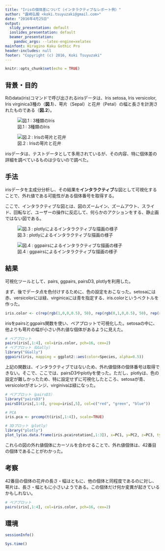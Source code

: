 ```yaml
---
title: "Irisの個体差について（インタラクティブなレポート例）"
author: "露崎弘毅 <koki.tsuyuzaki@gmail.com>"
date: "2016年4月25日"
output:
  slidy_presentation: default
  ioslides_presentation: default
  beamer_presentation:
    pandoc_args: --latex-engine=xelatex
mainfont: Hiragino Kaku Gothic Pro
header-includes: null
footer: "Copyright (c) 2016, Koki Tsuyuzaki"
---
```


```r
knitr::opts_chunk$set(echo = TRUE)
```

## 背景・目的
Rのdata(iris)コマンドで呼び出されるirisデータは、Iris setosa, Iris versicolor, Iris virginica3種の（**図.1**）、萼片（Sepal）と花弁（Petal）の幅と長さを計測されたものである（**図.2**）。

![図.1 : 3種類のIris](http://i1.wp.com/www.timsayf.com/wp-content/uploads/2015/09/irises.png)

![図.2 : Irisの萼片と花弁](http://i2.wp.com/www.timsayf.com/wp-content/uploads/2015/09/iris_petal_sepal.png)

irisデータは、テストデータとして多用されているが、その内容、特に個体差の詳細を調べているものは少ないので調べた。

## 手法
irisデータを主成分分析し、その結果を**インタラクティブ**な図として可視化することで、外れ値である可能性がある個体番号を取得する。

ここで、インタラクティブな図とは、図のズームイン、ズームアウト、スライド、回転など、ユーザーの操作に反応して、何らかのアクションをする、静止画ではない図である。

![図.3 : plotlyによるインタラクティブな描画の様子](https://qiita-image-store.s3.amazonaws.com/0/17038/3798d5b8-e227-c6c9-4282-41bf03747064.png)

![図.4 : ggpairsによるインタラクティブな描画の様子](https://qiita-image-store.s3.amazonaws.com/0/17038/5a2b89fe-df30-9eea-cddf-10ea96230498.png)

## 結果

可視化ツールとして、pairs, ggpairs, pairsD3, plotlyを利用した。

まず、後でデータ点を色付けするために、色の設定をおこなった。setosaには赤、versicolorには緑、virginicaには青を指定する、iris.colorというベクトルを作った。

```r
iris.color <- c(rep(rgb(1,0,0,0.5), 50), rep(rgb(0,1,0,0.5), 50), rep(rgb(0,0,1,0.5), 50))
```

irisをpairsとggpairs関数を使い、ペアプロットで可視化した。setosaの中に、他よりも萼片の幅が小さい外れ値な個体があるように見えた。

```r
# ペアプロット
pairs(iris[,1:4], col=iris.color, pch=16, cex=2)
# ペアプロット（GGally）
library("GGally")
ggpairs(iris, mapping = ggplot2::aes(color=Species, alpha=0.5))
```

上記の関数は、インタラクティブではないため、外れ値個体の個体番号は取得できない。そこで、ここでは、pairsD3やplotlyを使った。ただし、plotlyは、色の設定が難しかったため、特に設定せずに可視化したところ、setosaが青、versicolorがオレンジ、virginivaは緑になった。

```r

# ペアプロット（pairsD3）
library("pairsD3")
pairsD3(iris[,1:4], group=iris[,5], col=c("red", "green", "blue"))

# PCA
iris.pca <- prcomp(t(iris[,1:4]), scale=TRUE)

# 3Dプロット（plotly）
library("plotly")
plot_ly(as.data.frame(iris.pca$rotation[,1:3]), x=PC1, y=PC2, z=PC3, type="scatter3d", mode="markers", text=rownames(iris), color=iris[,5])
```

これらの図の外れ値個体にカーソルを合わせることで、外れ値個体は、42番目の個体であることがわかった。

## 考察

42番目の個体の花弁の長さ・幅はともに、他の個体と同程度であるのに対し、萼片は、長さ・幅ともに小さいようである。この個体だけ何か変異が起きているかもしれない。

```r
# ペアプロット
pairs(iris[,1:4], col=iris.color, pch=16, cex=2)
```

## 環境
```r
sessionInfo()
```

```r
Sys.time()
```